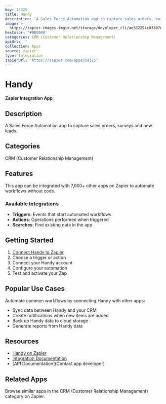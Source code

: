 ```yaml
---
key: 14325
title: Handy
description: 'A Sales Force Automation app to capture sales orders, surveys and new leads.'
image: >-
  https://zapier-images.imgix.net/storage/developer_cli/ae382294c03307dc82dc2773e2b264ea_2.png?auto=format%2Ccompress&ixlib=python-3.0.0&q=50
hexColor: '#000000'
categories: CRM (Customer Relationship Management)
apiUrl: ''
collection: Apps
source: zapier
type: Integration
zapierUrl: 'https://zapier.com/apps/14325'
---
```

# Handy

**Zapier Integration App**

## Description

A Sales Force Automation app to capture sales orders, surveys and new leads.

## Categories

CRM (Customer Relationship Management)

## Features

This app can be integrated with 7,000+ other apps on Zapier to automate workflows without code.

### Available Integrations

- **Triggers**: Events that start automated workflows
- **Actions**: Operations performed when triggered
- **Searches**: Find existing data in the app

## Getting Started

1. [Connect Handy to Zapier](https://zapier.com/apps/14325)
2. Choose a trigger or action
3. Connect your Handy account
4. Configure your automation
5. Test and activate your Zap

## Popular Use Cases

Automate common workflows by connecting Handy with other apps:

- Sync data between Handy and your CRM
- Create notifications when new items are added
- Back up Handy data to cloud storage
- Generate reports from Handy data

## Resources

- [Handy on Zapier](https://zapier.com/apps/14325)
- [Integration Documentation](https://zapier.com/apps/14325/integrations)
- [API Documentation](Contact app developer)

## Related Apps

Browse similar apps in the CRM (Customer Relationship Management) category on Zapier.
